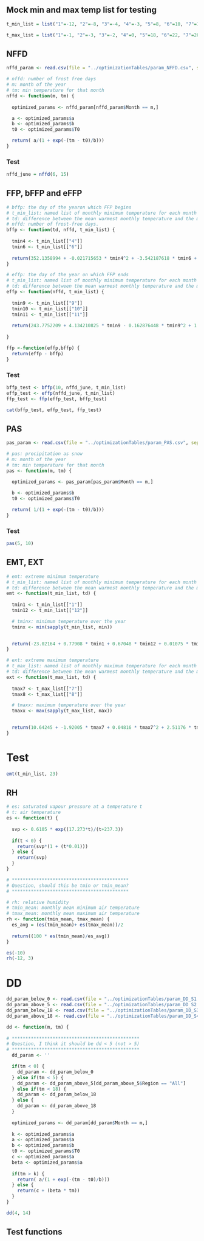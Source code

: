 ## Mock min and max temp list for testing

```r
t_min_list = list("1"=-12, "2"=-8, "3"=-4, "4"=-3, "5"=8, "6"=10, "7"=11, "8"=15, "9"=18, "10"=3, "11"=-2, "12"=-10)

t_max_list = list("1"=-1, "2"=-3, "3"=-2, "4"=0, "5"=18, "6"=22, "7"=28, "8"=23, "9"=22, "10"=6, "11"=3, "12"=-7)
```


## NFFD

```r
nffd_param <- read.csv(file = "../optimizationTables/param_NFFD.csv", sep=',', header = TRUE)

# nffd: number of frost free days
# m: month of the year
# tm: min temperature for that month
nffd <- function(m, tm) {
  
  optimized_params <- nffd_param[nffd_param$Month == m,]

  a <- optimized_params$a
  b <- optimized_params$b
  t0 <- optimized_params$T0

  return( a/(1 + exp(-(tm - t0)/b)))
}
```

### Test

```r
nffd_june = nffd(6, 15)
```


## FFP, bFFP and eFFP

```r
# bffp: the day of the yearon which FFP begins
# t_min_list: named list of monthly minimum temperature for each month
# td: difference between the mean warmest monthly temperature and the mean coldest monthly temperature
# nffd: number of frost-free days.
bffp <- function(td, nffd, t_min_list) {
  
  tmin4 <- t_min_list[["4"]]
  tmin6 <- t_min_list[["6"]]
    
  return(352.1358994 + -0.021715653 * tmin4^2 + -3.542187618 * tmin6 + 0.020359471 * tmin6^2 - 4.897998097 * td + 0.033521327 * td^2 - 2.164862277 * nffd + 0.006767633 * nffd^2 - 0.00000929 * nffd^3 + 0.043516586 * (td * nffd) - 0.00000253 * (td * nffd)^2)
}

# effp: the day of the year on which FFP ends 
# t_min_list: named list of monthly minimum temperature for each month
# td: difference between the mean warmest monthly temperature and the mean coldest monthly temperature
effp <- function(nffd, t_min_list) {
  
  tmin9 <- t_min_list[["9"]]
  tmin10 <- t_min_list[["10"]]
  tmin11 <- t_min_list[["11"]]
    
  return(243.7752209 + 4.134210825 * tmin9 - 0.162876448 * tmin9^2 + 1.248649021 * tmin10 + 0.145073612 * tmin10^2 + 0.004319892 * tmin10 + -0.005753127 * tmin10^2 - 0.06296471 * nffd + 0.000399177 * nffd^2)
  
}

ffp <-function(effp,bffp) {
  return(effp - bffp)
}
```

### Test

```r
bffp_test <- bffp(10, nffd_june, t_min_list)
effp_test <- effp(nffd_june, t_min_list)
ffp_test <- ffp(effp_test, bffp_test)

cat(bffp_test, effp_test, ffp_test)
```

## PAS

```r
pas_param <- read.csv(file = "../optimizationTables/param_PAS.csv", sep=',', header = TRUE)

# pas: precipitation as snow
# m: month of the year
# tm: min temperature for that month
pas <- function(m, tm) {
  
  optimized_params <- pas_param[pas_param$Month == m,]

  b <- optimized_params$b
  t0 <- optimized_params$T0

  return( 1/(1 + exp(-(tm - t0)/b)))
}
```

### Test

```r
pas(5, 10)
```


## EMT, EXT

```r
# emt: extreme minimum temperature
# t_min_list: named list of monthly minimum temperature for each month
# td: difference between the mean warmest monthly temperature and the mean coldest monthly temperature
emt <- function(t_min_list, td) {
  
  tmin1 <- t_min_list[["1"]]
  tmin12 <- t_min_list[["12"]]

  # tminx: minimum temperature over the year
  tminx <- min(sapply(t_min_list, min))

  
  return(-23.02164 + 0.77908 * tmin1 + 0.67048 * tmin12 + 0.01075 * tminx^2 + 0.11565 * td)
}

# ext: extreme maximum temperature
# t_max_list: named list of monthly maximum temperature for each month
# td: difference between the mean warmest monthly temperature and the mean coldest monthly temperature
ext <- function(t_max_list, td) {
  
  tmax7 <- t_max_list[["7"]]
  tmax8 <- t_max_list[["8"]]

  # tmaxx: maximum temperature over the year
  tmaxx <- max(sapply(t_max_list, max))

  
  return(10.64245 + -1.92005 * tmax7 + 0.04816 * tmax7^2 + 2.51176 * tmax8 - 0.03088 * tmax8^2 - 0.01311 * tmaxx^2 + 0.33167 * td - 0.001 * td^2)
}
```

# Test

```r
emt(t_min_list, 23)
```

## RH

```r
# es: saturated vapour pressure at a temperature t
# t: air temperature
es <- function(t) {
  
  svp <- 0.6105 * exp((17.273*t)/(t+237.3))
  
  if(t < 0) {
    return(svp*(1 + (t*0.01)))
  } else {
    return(svp)
  }
}

# *******************************************
# Question, should this be tmin or tmin_mean?
# *******************************************

# rh: relative humidity
# tmin_mean: monthly mean minimum air temperature
# tmax_mean: monthly mean maximum air temperature
rh <- function(tmin_mean, tmax_mean) {
  es_avg = (es(tmin_mean)+ es(tmax_mean))/2
  
  return((100 * es(tmin_mean)/es_avg))
}
```

```r
es(-10)
rh(-12, 3)
```

# DD

```r
dd_param_below_0 <- read.csv(file = "../optimizationTables/param_DD_S1.csv", sep=',', header = TRUE)
dd_param_above_5 <- read.csv(file = "../optimizationTables/param_DD_S2.csv", sep=',', header = TRUE)
dd_param_below_18 <- read.csv(file = "../optimizationTables/param_DD_S3.csv", sep=',', header = TRUE)
dd_param_above_18 <- read.csv(file = "../optimizationTables/param_DD_S4.csv", sep=',', header = TRUE)

dd <- function(m, tm) {
  
# ***********************************************
# Question, I think it should be dd < 5 (not > 5)
# ***********************************************
  dd_param <- ''

  if(tm < 0) {
    dd_param <- dd_param_below_0
  } else if(tm < 5) {
    dd_param <- dd_param_above_5[dd_param_above_5$Region == "All"]
  } else if(tm < 18) {
    dd_param <- dd_param_below_18
  } else {
    dd_param <- dd_param_above_18
  }
  
  optimized_params <- dd_param[dd_param$Month == m,]
    
  k <- optimized_params$a
  a <- optimized_params$a
  b <- optimized_params$b
  t0 <- optimized_params$T0
  c <- optimized_params$a
  beta <- optimized_params$a
  
  if(tm > k) {
    return( a/(1 + exp(-(tm - t0)/b)))
  } else {
    return(c + (beta * tm))
  }
}
```

```r
dd(4, 14)
```

## Test functions

```r

```

